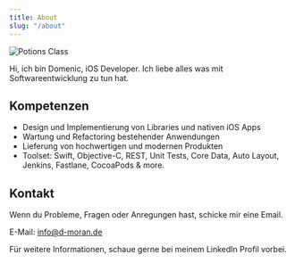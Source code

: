```yaml
---
title: About
slug: "/about"
---
```

![Potions Class](./me.jpg)

Hi, ich bin Domenic, iOS Developer. Ich liebe alles was mit Softwareentwicklung zu tun hat.

## Kompetenzen
- Design und Implementierung von Libraries und nativen iOS Apps
- Wartung und Refactoring bestehender Anwendungen
- Lieferung von hochwertigen und modernen Produkten
- Toolset: Swift, Objective-C, REST, Unit Tests, Core Data, Auto Layout, Jenkins, Fastlane, CocoaPods & more.

## Kontakt
Wenn du Probleme, Fragen oder Anregungen hast, schicke mir eine Email.

E-Mail: info@d-moran.de

Für weitere Informationen, schaue gerne bei meinem LinkedIn Profil vorbei.